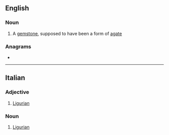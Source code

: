 {{also|lígure|Ligure}}
==English==

===Noun===
{{en-noun}}

# {{lb|en|obsolete}} A [[gemstone]], supposed to have been a form of [[agate]]

===Anagrams===
* {{anagrams|en|a=egilru|gluier|guiler|reguli|uglier}}

----

==Italian==

===Adjective===
{{it-adj|ligur|e|i}}

# [[Ligurian]]

===Noun===
{{it-noun|mf}}

# [[Ligurian]]

{{C|it|Demonyms}}